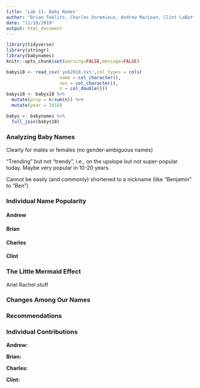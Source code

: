 ```yaml
---
title: 'Lab 11: Baby Names'
author: "Brian Teklits, Charles Doremieux, Andrew MacLean, Clint LaBattaglia"
date: "11/10/2019"
output: html_document
---
```


```r
library(tidyverse)
library(stringr)
library(babynames)
knitr::opts_chunk$set(warning=FALSE,message=FALSE)

babys18 <- read_csv('yob2018.txt',col_types = cols(
                    name = col_character(),
                    sex = col_character(),
                    n = col_double()))
babys18 <- babys18 %>%
  mutate(prop = n/sum(n)) %>%
  mutate(year = 2018)

babys <- babynames %>%
  full_join(babys18)
```

### Analyzing Baby Names

Clearly for males or females (no gender-ambiguous names)

“Trending” but not “trendy”, i.e., on the upslope but not super-popular today. Maybe very popular in 10-20 years.

Cannot be easily (and commonly) shortened to a nickname (like “Benjamin” to “Ben”)

### Individual Name Popularity

#### Andrew

#### Brian

#### Charles

#### Clint

### The Little Mermaid Effect

Ariel Rachel stuff

### Changes Among Our Names

### Recommendations

### Individual Contributions

**Andrew:**

**Brian:**

**Charles:**

**Clint:**
